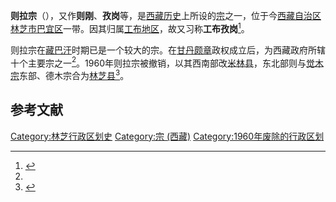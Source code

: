 '''则拉宗'''（{{bo|z=རྩེ་ལ།|w=rtse la}}），又作'''则刚'''、'''孜岗'''等，是[[西藏历史|西藏历史]]上所设的[[宗_(行政区)|宗]]之一，位于今[[西藏自治区|西藏自治区]][[林芝市|林芝市]][[巴宜区|巴宜区]]一带。因其归属[[工布地区|工布地区]]，故又习称'''工布孜岗'''<ref name="zzct">{{cite book |title = 《藏族传统文化辞典》|authors = 谢启晃 等 |year = 1993 |publisher = 甘肃人民出版社 }}</ref>。

则拉宗在[[藏巴汗|藏巴汗]]时期已是一个较大的宗。在[[甘丹颇章|甘丹颇章]]政权成立后，为西藏政府所辖十个主要宗之一<ref name="zzct" />。1960年则拉宗被撤销，以其西南部改[[米林县|米林县]]，东北部则与[[觉木宗|觉木宗]]东部、德木宗合为[[林芝县|林芝县]]<ref>{{cite web |url = http://zt.tibet.cn/zt/zt2002002614102224.htm |title = 区域设置的古老历史 |website = 中国西藏网 |deadurl = yes |archiveurl = https://web.archive.org/web/20110925232428/http://zt.tibet.cn/zt/zt2002002614102224.htm |archivedate = 2011-09-25 |accessdate = 2015-10-03 }}</ref>。

== 参考文献 ==
{{reflist}}

{{西藏小作品}}

[[Category:林芝行政区划史|Category:林芝行政区划史]]
[[Category:宗_(西藏)|Category:宗 (西藏)]]
[[Category:1960年废除的行政区划|Category:1960年废除的行政区划]]
